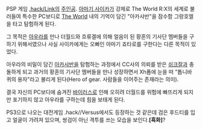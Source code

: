 PSP 게임 [[.hack/Link]]의 [[주인공]].
[[아마기 사이카]]가 강제로 The World R:X의 세계로 불러들여 특수한 PC보디로 [[The World]] 내의 기억이 담긴 "아카샤반"을 잠수함 그랑호엘을 타고 탐험하게 된다.

그 목적은 [[아우라]]를 만나 더월드와 흐류겔에 의해 얼음이 된 황혼의 기사단 멤버들을 구하기 위해서였으나 사실 사이카에게는 오빠인 아마기 죠타로를 구한다는 다른 목적이 있었다.

아우라의 비밀이 담긴 [[아카샤]]반을 탐험하는 과정에서 CC사의 의뢰를 받은 [[쉬크잘]]과 충돌하게 되고 과거의 황혼의 기사단 멤버들을 만나 성장하면서 Xh폼에 눈을 떠 "톱니바퀴의 용자"라고 불리게 된다(Hero of gear. 사람들을 이어주는 존재라는 의미).

결국 자신의 PC보디에 숨겨진 [[바이러스]]로 인해 오히려 더월드를 위험에 빠뜨리게 되지만 포기하지 않고 아우라를 구하는데 힘을 보태게 된다.

PS3으로 나오는 대전게임 .hack//Versus에서도 등장하는 것 같은데 검은 후드티를 입고 얼굴이 가려져 있으며, 쌍검이 아닌 격투를 쓰는 모습을 보인다.'''[흑화]'''?
